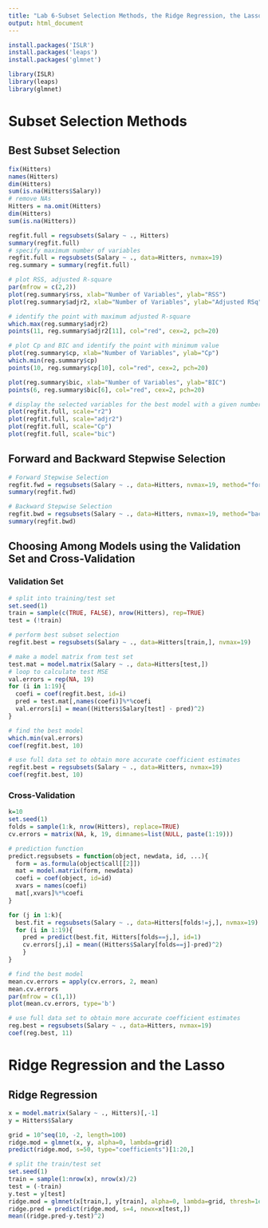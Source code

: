 ```yaml
---
title: "Lab 6-Subset Selection Methods, the Ridge Regression, the Lasso"
output: html_document
---
```

```r
install.packages('ISLR')
install.packages('leaps')
install.packages('glmnet')
```

```r
library(ISLR)
library(leaps)
library(glmnet)
```

# Subset Selection Methods
## Best Subset Selection
```r
fix(Hitters)
names(Hitters)
dim(Hitters)
sum(is.na(Hitters$Salary))
# remove NAs
Hitters = na.omit(Hitters)
dim(Hitters)
sum(is.na(Hitters))
```

```r
regfit.full = regsubsets(Salary ~ ., Hitters)
summary(regfit.full)
# specify maximum number of variables
regfit.full = regsubsets(Salary ~ ., data=Hitters, nvmax=19)
reg.summary = summary(regfit.full)

# plot RSS, adjusted R-square
par(mfrow = c(2,2))
plot(reg.summary$rss, xlab="Number of Variables", ylab="RSS")
plot(reg.summary$adjr2, xlab="Number of Variables", ylab="Adjusted RSq")

# identify the point with maximum adjusted R-square
which.max(reg.summary$adjr2)
points(11, reg.summary$adjr2[11], col="red", cex=2, pch=20)

# plot Cp and BIC and identify the point with minimum value
plot(reg.summary$cp, xlab="Number of Variables", ylab="Cp")
which.min(reg.summary$cp)
points(10, reg.summary$cp[10], col="red", cex=2, pch=20)

plot(reg.summary$bic, xlab="Number of Variables", ylab="BIC")
points(6, reg.summary$bic[6], col="red", cex=2, pch=20)

# display the selected variables for the best model with a given number of predictors ranked according to r2, adjr2, Cp, BIC
plot(regfit.full, scale="r2")
plot(regfit.full, scale="adjr2")
plot(regfit.full, scale="Cp")
plot(regfit.full, scale="bic")
```

## Forward and Backward Stepwise Selection
```r
# Forward Stepwise Selection
regfit.fwd = regsubsets(Salary ~ ., data=Hitters, nvmax=19, method="forward")
summary(regfit.fwd)

# Backward Stepwise Selection
regfit.bwd = regsubsets(Salary ~ ., data=Hitters, nvmax=19, method="backward")
summary(regfit.bwd)
```

## Choosing Among Models using the Validation Set and Cross-Validation
### Validation Set
```r
# split into training/test set
set.seed(1)
train = sample(c(TRUE, FALSE), nrow(Hitters), rep=TRUE)
test = (!train)

# perform best subset selection
regfit.best = regsubsets(Salary ~ ., data=Hitters[train,], nvmax=19)

# make a model matrix from test set
test.mat = model.matrix(Salary ~ ., data=Hitters[test,])
# loop to calculate test MSE
val.errors = rep(NA, 19)
for (i in 1:19){
  coefi = coef(regfit.best, id=i)
  pred = test.mat[,names(coefi)]%*%coefi
  val.errors[i] = mean((Hitters$Salary[test] - pred)^2)
}

# find the best model
which.min(val.errors)
coef(regfit.best, 10)

# use full data set to obtain more accurate coefficient estimates
regfit.best = regsubsets(Salary ~ ., data=Hitters, nvmax=19)
coef(regfit.best, 10)
```

### Cross-Validation
```r
k=10
set.seed(1)
folds = sample(1:k, nrow(Hitters), replace=TRUE)
cv.errors = matrix(NA, k, 19, dimnames=list(NULL, paste(1:19)))

# prediction function
predict.regsubsets = function(object, newdata, id, ...){
  form = as.formula(object$call[[2]])
  mat = model.matrix(form, newdata)
  coefi = coef(object, id=id)
  xvars = names(coefi)
  mat[,xvars]%*%coefi
}

for (j in 1:k){
  best.fit = regsubsets(Salary ~ ., data=Hitters[folds!=j,], nvmax=19)
  for (i in 1:19){                      
    pred = predict(best.fit, Hitters[folds==j,], id=1)
    cv.errors[j,i] = mean((Hitters$Salary[folds==j]-pred)^2)
    }
}

# find the best model
mean.cv.errors = apply(cv.errors, 2, mean)
mean.cv.errors
par(mfrow = c(1,1))
plot(mean.cv.errors, type='b')

# use full data set to obtain more accurate coefficient estimates
reg.best = regsubsets(Salary ~ ., data=Hitters, nvmax=19)
coef(reg.best, 11)
```

# Ridge Regression and the Lasso
## Ridge Regression
```r
x = model.matrix(Salary ~ ., Hitters)[,-1]
y = Hitters$Salary

grid = 10^seq(10, -2, length=100)
ridge.mod = glmnet(x, y, alpha=0, lambda=grid)
predict(ridge.mod, s=50, type="coefficients")[1:20,]

# split the train/test set
set.seed(1)
train = sample(1:nrow(x), nrow(x)/2)
test = (-train)
y.test = y[test]
ridge.mod = glmnet(x[train,], y[train], alpha=0, lambda=grid, thresh=1e-12)
ridge.pred = predict(ridge.mod, s=4, newx=x[test,])
mean((ridge.pred-y.test)^2)
```









